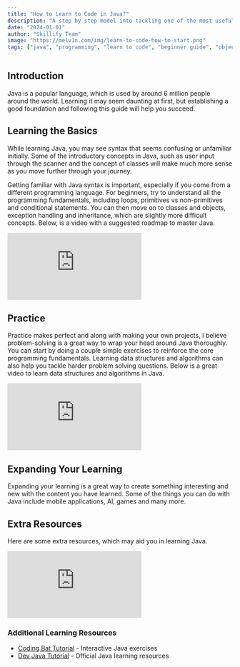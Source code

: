 ```yaml
---
title: "How to Learn to Code in Java?"
description: "A step by step model into tackling one of the most useful programming languages."
date: "2024-01-01"
author: "Skillify Team"
image: "https://melv1n.com/img/learn-to-code-how-to-start.png"
tags: ["java", "programming", "learn to code", "beginner guide", "object-oriented programming"]
---
```


## Introduction

Java is a popular language, which is used by around 6 million people around the world. Learning it may seem daunting at first, but establishing a good foundation and following this guide will help you succeed.

## Learning the Basics

While learning Java, you may see syntax that seems confusing or unfamiliar initially. Some of the introductory concepts in Java, such as user input through the scanner and the concept of classes will make much more sense as you move further through your journey.

Getting familiar with Java syntax is important, especially if you come from a different programming language. For beginners, try to understand all the programming fundamentals, including loops, primitives vs non-primitives and conditional statements. You can then move on to classes and objects, exception handling and inheritance, which are slightly more difficult concepts. Below, is a video with a suggested roadmap to master Java.

<iframe
  className="w-full max-h-sm md:w-3/4 md:h-96"
  src="https://www.youtube.com/embed/p15xzjzR9j0"
  title="Java Learning Roadmap"
  frameBorder="0"
  allow="accelerometer; autoplay; clipboard-write; encrypted-media; gyroscope; picture-in-picture"
  allowFullScreen
></iframe>

## Practice

Practice makes perfect and along with making your own projects, I believe problem-solving is a great way to wrap your head around Java thoroughly. You can start by doing a couple simple exercises to reinforce the core programming fundamentals. Learning data structures and algorithms can also help you tackle harder problem solving questions. Below is a great video to learn data structures and algorithms in Java.

<iframe
  className="w-full max-h-sm md:w-3/4 md:h-96"
  src="https://www.youtube.com/embed/OWCao3Ul6n4"
  title="Data Structures and Algorithms in Java"
  frameBorder="0"
  allow="accelerometer; autoplay; clipboard-write; encrypted-media; gyroscope; picture-in-picture"
  allowFullScreen
></iframe>

## Expanding Your Learning

Expanding your learning is a great way to create something interesting and new with the content you have learned. Some of the things you can do with Java include mobile applications, AI, games and many more.

## Extra Resources

Here are some extra resources, which may aid you in learning Java.

<iframe
  className="w-full max-h-sm md:w-3/4 md:h-96"
  src="https://www.youtube.com/embed/xk4_1vDrzzo"
  title="Java Tutorial for Beginners"
  frameBorder="0"
  allow="accelerometer; autoplay; clipboard-write; encrypted-media; gyroscope; picture-in-picture"
  allowFullScreen
></iframe>

### Additional Learning Resources

- [Coding Bat Tutorial](https://codingbat.com/java) - Interactive Java exercises
- [Dev Java Tutorial](https://dev.java/learn/) - Official Java learning resources


